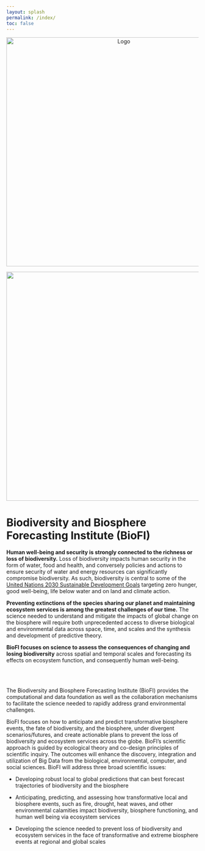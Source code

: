 ```yaml
--- 
layout: splash
permalink: /index/
toc: false 
--- 
```


<p style="text-align:center;"><img src="https://github.com/Bio2Fi/bio2fi.github.io/blob/main/assets/images/BioFi-logo_sat.jpg?raw=true" alt="Logo" width = 600></p>

![](assets/images/BioFi-logo_sat.jpg){width=600}

# Biodiversity and Biosphere Forecasting Institute (BioFI)


**Human well-being and security is strongly connected to the richness or loss of biodiversity.** Loss of biodiversity impacts human security in the form of water, food and health, and conversely policies and actions to ensure security of water and energy resources can significantly compromise biodiversity. As such, biodiversity is central to some of the [United Nations 2030 Sustainable Development Goals](https://sustainabledevelopment.un.org/sdgs) targeting zero hunger, good well-being, life below water and on land and climate action. 

**Preventing extinctions of the species sharing our planet and maintaining ecosystem services is among the greatest challenges of our time.** The science needed to understand and mitigate the impacts of global change on the biosphere will require both unprecedented access to diverse biological and environmental data across space, time, and scales and the synthesis and development of predictive theory. 

**BioFI focuses on science to assess the consequences of changing and losing biodiversity** across spatial and temporal scales and forecasting its effects on ecosystem function, and consequently human well-being.

<br>
<br>

The Biodiversity and Biosphere Forecasting Institute (BioFI) provides the computational and data foundation as well as the collaboration mechanisms to facilitate the science needed to rapidly address grand environmental challenges.

BioFI focuses on how to anticipate and predict transformative biosphere events, the fate of biodiversity, and the biosphere, under divergent scenarios/futures, and create actionable plans to prevent the loss of biodiversity and ecosystem services across the globe. BioFI’s scientific approach is guided by ecological theory and co-design principles of scientific inquiry. The outcomes will enhance the discovery, integration and utilization of Big Data from the biological, environmental, computer, and social sciences. BioFI will address three broad scientific issues:

* Developing robust local to global predictions that can best forecast trajectories of biodiversity and the biosphere

* Anticipating, predicting, and assessing how transformative local and biosphere events, such as fire, drought, heat waves, and other environmental calamities impact biodiversity, biosphere functioning, and human well being via ecosystem services

* Developing the science needed to prevent loss of biodiversity and ecosystem services in the face of transformative and extreme biosphere events at regional and global scales
